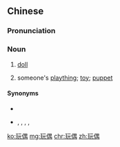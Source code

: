 ==Chinese==
{{zh-forms}}

===Pronunciation===
{{zh-pron
|m=wán'ǒu,er=1
|c=wun6 ngau5
|mn=qz:oán-gió/xm,zz:oán-ngó͘
|cat=n
}}

===Noun===
{{zh-noun}}

# [[doll]] {{gloss|a toy in the form of a human}}
# {{lb|zh|figurative}} someone's [[plaything]]; [[toy]]; [[puppet]]

====Synonyms====
* {{zh-l|娃娃}}
* {{qualifier|Min Nan}} {{zh-l|人仔}}, {{zh-l|おニンギョウ}}, {{zh-l|尪公仔}}, {{zh-l|尪仔}}, {{zh-l|洋娃娃}}

[[ko:玩偶]]
[[mg:玩偶]]
[[chr:玩偶]]
[[zh:玩偶]]